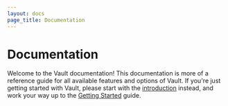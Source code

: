 ```yaml
---
layout: docs
page_title: Documentation
---
```


# Documentation

Welcome to the Vault documentation! This documentation is more of a reference guide for all available features and options of Vault. If you're just getting started with Vault, please start with the [introduction](/vault/docs/what-is-vault) instead, and work your way up to the [Getting Started](/intro/getting-started/install) guide.
